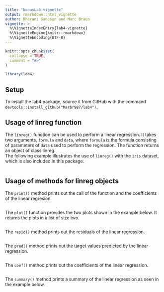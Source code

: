 ```yaml
---
title: "bonusLab-vignette"
output: rmarkdown::html_vignette
author: Dharani Ganesan and Marc Braun
vignette: >
  %\VignetteIndexEntry{lab4-vignette}
  %\VignetteEngine{knitr::rmarkdown}
  %\VignetteEncoding{UTF-8}
---
```


```r
knitr::opts_chunk$set(
  collapse = TRUE,
  comment = "#>"
)
```

```r
library(lab4)
```

## Setup
To install the lab4 package, source it from GitHub with the command `devtools::install_github("Marbr987/lab4")`.

## Usage of linreg function
The `linreg()` function can be used to perform a linear regression. It takes two arguments, `formula` and `data`, where `formula` is the formula consisting of parameters of `data` used to perform the regression. The function returns an object of class linreg.  
The following example illustrates the use of `linreg()` with the `iris` dataset, which is also included in this package.

```r

```

## Usage of methods for linreg objects
The `print()` method prints out the call of the function and the coefficients of the linear regresion.
```r

```

The `plot()` function provides the two plots shown in the example below. It returns the plots in a list of size two.
```r

```

The `resid()` method prints out the residuals of the linear regression.
```r

```

The `pred()` method prints out the target values predicted by the linear regression.
```r

```

The `coef()` method prints out the coefficients of the linear regression.
```r

```

The `summary()` method prints a summary of the linear regression as seen in the example below.
```r

```



